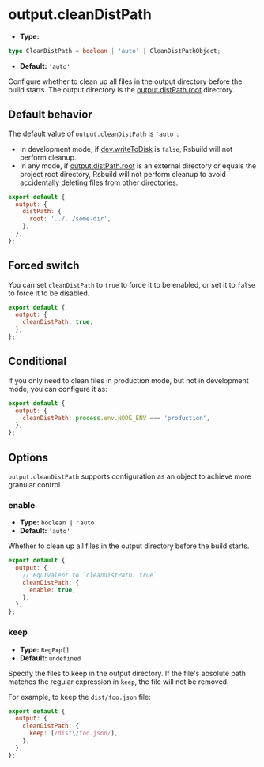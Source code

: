 # output.cleanDistPath

- **Type:**

```ts
type CleanDistPath = boolean | 'auto' | CleanDistPathObject;
```

- **Default:** `'auto'`

Configure whether to clean up all files in the output directory before the build starts. The output directory is the [output.distPath.root](/config/output/dist-path) directory.

## Default behavior

The default value of `output.cleanDistPath` is `'auto'`:

- In development mode, if [dev.writeToDisk](/config/dev/write-to-disk) is `false`, Rsbuild will not perform cleanup.
- In any mode, if [output.distPath.root](/config/output/dist-path) is an external directory or equals the project root directory, Rsbuild will not perform cleanup to avoid accidentally deleting files from other directories.

```js
export default {
  output: {
    distPath: {
      root: '../../some-dir',
    },
  },
};
```

## Forced switch

You can set `cleanDistPath` to `true` to force it to be enabled, or set it to `false` to force it to be disabled.

```js
export default {
  output: {
    cleanDistPath: true,
  },
};
```

## Conditional

If you only need to clean files in production mode, but not in development mode, you can configure it as:

```js
export default {
  output: {
    cleanDistPath: process.env.NODE_ENV === 'production',
  },
};
```

## Options

`output.cleanDistPath` supports configuration as an object to achieve more granular control.

### enable

- **Type:** `boolean | 'auto'`
- **Default:** `'auto'`

Whether to clean up all files in the output directory before the build starts.

```js
export default {
  output: {
    // Equivalent to `cleanDistPath: true`
    cleanDistPath: {
      enable: true,
    },
  },
};
```

### keep

- **Type:** `RegExp[]`
- **Default:** `undefined`

Specify the files to keep in the output directory. If the file's absolute path matches the regular expression in `keep`, the file will not be removed.

For example, to keep the `dist/foo.json` file:

```js
export default {
  output: {
    cleanDistPath: {
      keep: [/dist\/foo.json/],
    },
  },
};
```
